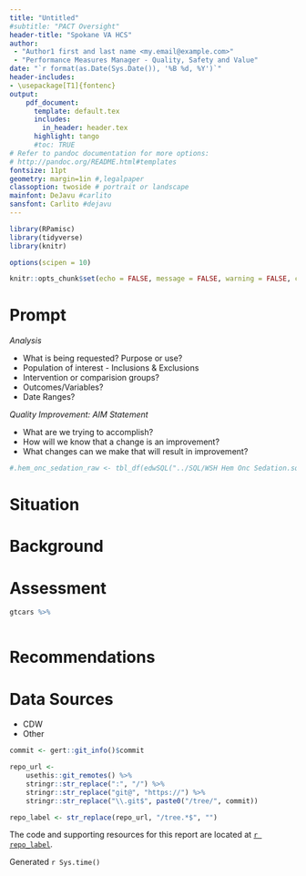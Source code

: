```yaml
---
title: "Untitled"
#subtitle: "PACT Oversight"
header-title: "Spokane VA HCS"
author: 
 - "Author1 first and last name <my.email@example.com>"
 - "Performance Measures Manager - Quality, Safety and Value"
date: "`r format(as.Date(Sys.Date()), '%B %d, %Y')`"
header-includes:
- \usepackage[T1]{fontenc}
output: 
    pdf_document:
      template: default.tex
      includes:
        in_header: header.tex
      highlight: tango
      #toc: TRUE
# Refer to pandoc documentation for more options:
# http://pandoc.org/README.html#templates
fontsize: 11pt
geometry: margin=1in #,legalpaper
classoption: twoside # portrait or landscape
mainfont: DeJavu #carlito
sansfont: Carlito #dejavu
---
```


```r
library(RPamisc)
library(tidyverse)
library(knitr)

options(scipen = 10)

knitr::opts_chunk$set(echo = FALSE, message = FALSE, warning = FALSE, comment = "")

```

# Prompt

_Analysis_  

 - What is being requested? Purpose or use? 
 - Population of interest - Inclusions & Exclusions 
 - Intervention or comparision groups?
 - Outcomes/Variables?
 - Date Ranges? 


_Quality Improvement: AIM Statement_  

 - What are we trying to accomplish?
 - How will we know that a change is an improvement?
 - What changes can we make that will result in improvement?


```r

#.hem_onc_sedation_raw <- tbl_df(edwSQL("../SQL/WSH Hem Onc Sedation.sql", resource="Trantor")$data)

```

# Situation



# Background



# Assessment 

```r
gtcars %>%
    
```


# Recommendations



\newpage  
# Data Sources 

- CDW
- Other

```r
commit <- gert::git_info()$commit 

repo_url <- 
    usethis::git_remotes() %>%
    stringr::str_replace(":", "/") %>%
    stringr::str_replace("git@", "https://") %>%
    stringr::str_replace("\\.git$", paste0("/tree/", commit)) 

repo_label <- str_replace(repo_url, "/tree.*$", "")


```

The code and supporting resources for this report are located at [`r repo_label`](`r repo_url`).  

Generated `r Sys.time()`


